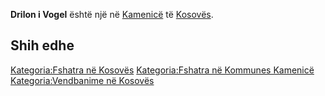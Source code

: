 {{Fshat në 
 | Emri                = Drilon i Vogel
 | EmriAlt                = 
 | NAME_SHORT_FORM=      
 | NAME_GENERIC=      
 | NAME_SORT_NAME_RO=      DRILONIVOGEL
 | FULL_NAME_RO = Drilon i Vogel
 | FULL_NAME_ND_RO=Drilon i Vogel
 | SORT_NAME_RG=DRILONIVOGEL
 | FULL_NAME_RG=Drilon i Vogel
 | FULL_NAME_ND_RG=Drilon i Vogel
 | SRP_NAME_SHORT_FORM=      
 | SRP_NAME_GENERIC=      
 | SRP_NAME_SORT_NAME_RO=      
 | SRP_FULL_NAME_RO = 
 | SRP_FULL_NAME_ND_RO=
 | SRP_SORT_NAME_RG=
 | SRP_FULL_NAME_RG=
 | SRP_FULL_NAME_ND_RG=
 | Emri (Rasa dhanore) = 
 | Figura              = 
 | Shteti              = Kosovo
 | Komuna              = Kamenicë
 | Kodi postar         = 
 | Sipërfaqja          = 

 | Popullsia           = 

 | Regj. i popullsisë  = 
 | Dend. e popullsisë  = 
 | Faqja zyrtare       = 
 <!--- Koordinatat ----> 
 | Gjerësia            = 42.723611
 | Gjatësia            = 20.359722
 | Lartësia            = 
}}
'''Drilon i Vogel''' është një [[]] në [[Kamenicë]] të [[Kosovës]].

<!-- == Gjeografia == -->
<!-- == Historia == -->
<!-- == Demografia == -->
== Shih edhe ==
{{Komuna Kamenicë}}
{{Kosovo-Administrata-Cung}}

[[Kategoria:Fshatra në Kosovës]]
[[Kategoria:Fshatra në Kommunes Kamenicë]]
[[Kategoria:Vendbanime në Kosovës]]